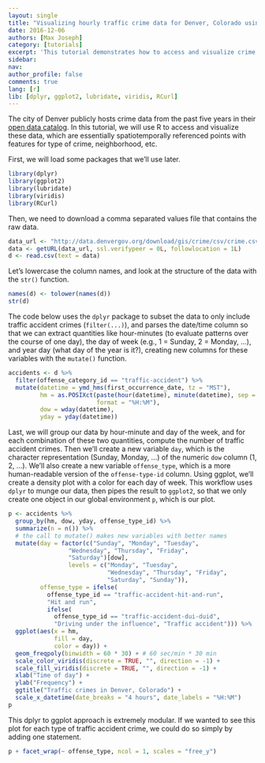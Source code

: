 ```yaml
---
layout: single 
title: "Visualizing hourly traffic crime data for Denver, Colorado using R, dplyr, and ggplot"
date: 2016-12-06 
authors: [Max Joseph] 
category: [tutorials] 
excerpt: 'This tutorial demonstrates how to access and visualize crime data for Denver, Colorado.' 
sidebar: 
nav: 
author_profile: false 
comments: true 
lang: [r]
lib: [dplyr, ggplot2, lubridate, viridis, RCurl]
---
```



The city of Denver publicly hosts crime data from the past five years in their [open data catalog](https://www.denvergov.org/opendata/dataset/city-and-county-of-denver-crime).
In this tutorial, we will use R to access and visualize these data, which are essentially spatiotemporally referenced points with features for type of crime, neighborhood, etc. 

First, we will load some packages that we'll use later. 

```r
library(dplyr)
library(ggplot2)
library(lubridate)
library(viridis)
library(RCurl)
```

Then, we need to download a comma separated values file that contains the raw data.

```r
data_url <- "http://data.denvergov.org/download/gis/crime/csv/crime.csv"
data <- getURL(data_url, ssl.verifypeer = 0L, followlocation = 1L)
d <- read.csv(text = data)
```

Let's lowercase the column names, and look at the structure of the data with the `str()` function. 

```r
names(d) <- tolower(names(d))
str(d)
```

The code below uses the `dplyr` package to subset the data to only include traffic accident crimes (`filter(...)`), and parses the date/time column so that we can extract quantities like hour-minutes (to evaluate patterns over the course of one day), the day of week (e.g., 1 = Sunday, 2 = Monday, ...), and year day (what day of the year is it?), creating new columns for these variables with the `mutate()` function.

```r
accidents <- d %>%
  filter(offense_category_id == "traffic-accident") %>%
  mutate(datetime = ymd_hms(first_occurrence_date, tz = "MST"),
         hm = as.POSIXct(paste(hour(datetime), minute(datetime), sep = ":"), 
                         format = "%H:%M"),
         dow = wday(datetime), 
         yday = yday(datetime))
```

Last, we will group our data by hour-minute and day of the week, and for each combination of these two quantities, compute the number of traffic accident crimes. 
Then we'll create a new variable `day`, which is the character representation (Sunday, Monday, ...) of the numeric `dow` column (1, 2, ...).
We'll also create a new variable `offense_type`, which is a more human-readable version of the `offense-type-id` column.
Using ggplot, we'll create a density plot with a color for each day of week.
This workflow uses `dplyr` to munge our data, then pipes the result to `ggplot2`, so that we only create one object in our global environment `p`, which is our plot. 

```r
p <- accidents %>%
  group_by(hm, dow, yday, offense_type_id) %>%
  summarize(n = n()) %>%
  # the call to mutate() makes new variables with better names
  mutate(day = factor(c("Sunday", "Monday", "Tuesday", 
                 "Wednesday", "Thursday", "Friday", 
                 "Saturday")[dow], 
                 levels = c("Monday", "Tuesday", 
                            "Wednesday", "Thursday", "Friday", 
                            "Saturday", "Sunday")), 
         offense_type = ifelse(
           offense_type_id == "traffic-accident-hit-and-run", 
           "Hit and run", 
           ifelse(
             offense_type_id == "traffic-accident-dui-duid",
             "Driving under the influence", "Traffic accident"))) %>%
  ggplot(aes(x = hm, 
             fill = day, 
             color = day)) + 
  geom_freqpoly(binwidth = 60 * 30) + # 60 sec/min * 30 min
  scale_color_viridis(discrete = TRUE, "", direction = -1) + 
  scale_fill_viridis(discrete = TRUE, "", direction = -1) + 
  xlab("Time of day") + 
  ylab("Frequency") + 
  ggtitle("Traffic crimes in Denver, Colorado") + 
  scale_x_datetime(date_breaks = "4 hours", date_labels = "%H:%M")
p 
```

This dplyr to ggplot approach is extremely modular. 
If we wanted to see this plot for each type of traffic accident crime, we could do so simply by adding one statement. 

```r
p + facet_wrap(~ offense_type, ncol = 1, scales = "free_y")
```
